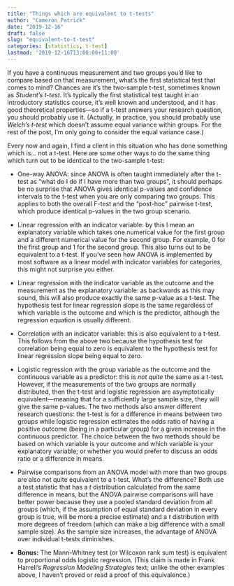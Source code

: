 ```yaml
---
title: "Things which are equivalent to t-tests"
author: "Cameron Patrick"
date: "2019-12-16"
draft: false
slug: "equivalent-to-t-test"
categories: [statistics, t-test]
lastmod: '2019-12-16T13:00:00+11:00'
---
```


If you have a continuous measurement and two groups you'd like to compare based
on that measurement, what's the first statistical test that comes to mind? Chances are it's
the two-sample t-test, sometimes known as *Student's t-test*. It's typically the
first statistical test taught in an introductory statistics course, it's well
known and understood, and it has good theoretical properties---so if a t-test
answers your research question, you should probably use it. (Actually, in practice,
you should probably use *Welch's t-test* which doesn't assume equal variance
within groups. For the rest of the post, I'm only going to consider the equal
variance case.)

Every now and again, I find a client in this situation who has done something
which is... not a t-test. Here are some other ways to do the same thing which
turn out to be identical to the two-sample t-test:

* One-way ANOVA: since ANOVA is often taught immediately after the t-test as
"what do I do if I have more than two groups", it should perhaps be no surprise
that ANOVA gives identical p-values and confidence intervals to the t-test when
you are only comparing two groups. This
applies to both the overall F-test and the "post-hoc" pairwise t-test, which produce
identical p-values in the two group scenario.

* Linear regression with an indicator variable: by this I mean an explanatory variable
which
takes one numerical value for the first group and a different numerical value for
the second group. For example, 0 for the first group and 1 for the second group.
This also turns out to be equivalent to a t-test. If you've seen how ANOVA is
implemented by most software
as a linear model with indicator variables for categories, this might not surprise
you either.

* Linear regression with the indicator variable as the outcome and the measurement
as the explanatory variable: as backwards as this may sound, this will also produce exactly
the same p-value as a t-test. The hypothesis test for linear regression slope is
the same regardless of which variable is the outcome and which is the predictor,
although the regression equation is usually different.

* Correlation with an indicator variable: this is also equivalent to a t-test.
This follows from the above two because the hypothesis test for correlation being
equal to zero is equivalent to the hypothesis test for linear regression slope
being equal to zero.

* Logistic regression with the group variable as the outcome and the continuous
variable as a predictor: this is *not quite* the same as a t-test. 
However, if the measurements
of the two groups are normally distributed, then the t-test and logistic regression are asymptotically
equivalent---meaning that for a sufficiently large sample size, they will give the
same p-values. 
The two methods also answer different research questions:
the t-test is for a difference in means between two groups while logistic regression
estimates the odds ratio of having a positive outcome (being in a particular
group) for a given increase in the continuous predictor. The choice between the
two methods should be based on which variable is your outcome
and which variable is your explanatory variable; or whether you would prefer to
discuss an odds ratio or a difference in means.

* Pairwise comparisons from an ANOVA model with more than two groups are
also not quite equivalent to a t-test. What's the difference? Both use a test
statistic that has a *t*  distribution calculated from the same difference in
means, but the ANOVA pairwise comparisons will have better power because they
use a pooled standard deviation from all groups (which, if the assumption of
equal standard deviation in every group is true, will be more a precise estimate)
and a *t* distribution with more degrees of freedom (which can make a big difference
with a small sample size). As the sample
size increases, the advantage of ANOVA over individual t-tests diminishes.

* **Bonus:** The Mann-Whitney test (or Wilcoxon rank sum test) is equivalent to
proportional odds logistic regression. (This claim is made in Frank Harrell's
*Regression Modeling Strategies* text; unlike the other examples above, I haven't
proved or read a proof of this equivalence.)
